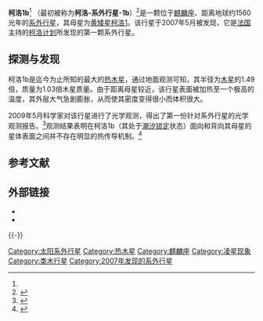 {{Infobox Planet
| bgcolour = #A0B0FF
| image = [[File:Heic0612b_H.jpg|250px]]
| caption = 柯洛1b的艺术想象图
| name = 柯洛1b<ref name="JS"/><ref name="exo">{{cite web |title=Notes for planet CoRoT-1 b |url=http://exoplanet.eu/planet.php?p1=CoRoT-1&p2=b |accessdate=2009-03-17 |archive-date=2012-03-21 |archive-url=https://www.webcitation.org/66KwlWTgS?url=http://exoplanet.eu/planet.php?p1=CoRoT-1 |dead-url=no }}</ref>
| parent star = yes
| star = 柯洛1<ref name="exo"/>
| planet = 
| constell = 麒麟座
| distance = 1560光年
| RA = {{RA|6|48|19.17}}
| DEC = {{DEC|−3|06|07.78}}<ref name="barge08" />
| class = G0V<ref name="barge08" /><ref name="exo"/>
| discovery = yes
| discovery_ref = 
| discoverer = Barge ''et al.''
| discovered = 2007年5月1日
| discovery_method = 凌星观测法
| semimajor = 0.025±0.001<ref>论文给出的半长轴为恒星半径的4.92 ± 0.08倍，大约为1.11 ± 0.05个[[太阳半径|太阳半径]]。</ref>
| semiminor = 
| orbital_circ = 
| eccentricity = ~0<ref name="barge08" >{{cite journal |unused_data=<!--url=http://cdsads.u-strasbg.fr/cgi-bin/nph-bib_query?2008A%26A...482L..17B&db_key=AST&nosetcookie=1-->|author=Barge ''et al.'' |title=Transiting exoplanets from the CoRoT space mission. I. CoRoT-Exo-1b: a low-density short-period planet around a G0V star |journal=[[Astronomy_and_Astrophysics|Astronomy and Astrophysics]] |volume=482   |issue = 3 |year=2008 |pages=L17–L20 |doi=10.1051/0004-6361:200809353}}</ref>
| period = 1.5089557±0.0000064地球日<ref name="barge08" />
| inclination = 
| long_periastron = 
| time_periastron = 
| semi-amp =
| physical_characteristics = yes
| mean_radius = 1.49±0.08倍木星半径<ref name="barge08" />
| density = 380±50千克/立方米<ref name="barge08" />
| surface_grav = 11.5m/s<sup>2</sup><ref>由牛顿万有引力公式：<math>\textstyle g=\frac{GM}{R^2}</math>计算得到。</ref>
| mass = 1.03±0.12倍木星质量<ref name="barge08" />
| minimum_mass =
| single_temperature = 1,898±50K<ref name="barge08" />
| magnitude =
}}

'''柯洛1b'''<ref name="exo"/> （最初被称为'''柯洛-系外行星-1b'''）<ref name="JS">{{cite mailing list|url=http://listes.obs.ujf-grenoble.fr/wws/arc/exoplanets/2009-03/msg00003.html|title=Change in CoRoT planets names|author=Schneider, J.|date=2009-03-10|accessdate=2009-03-19|mailinglist=Exoplanets|deadurl=yes|archiveurl=https://archive.is/20100118162658/http://listes.obs.ujf-grenoble.fr/wws/arc/exoplanets/2009-03/msg00003.html|archivedate=2010-01-18}}</ref>是一颗位于[[麒麟座|麒麟座]]、距离地球约1560光年的[[系外行星|系外行星]]，其母星为[[黄矮星|黄矮星]][[柯洛1|柯洛1]]。该行星于2007年5月被发现，它是[[法国|法国]]主持的[[对流旋转和行星横越任务|柯洛计划]]所发现的第一颗系外行星。

== 探测与发现 ==
柯洛1b是迄今为止所知的最大的[[热木星|热木星]]，通过地面观测可知，其半径为[[木星|木星]]的1.49倍，质量为1.03倍木星质量。由于距离母星较近，该行星表面被加热至一个极高的温度，其外层大气急剧膨胀，从而使其密度变得很小而体积很大。

2009年5月科学家对该行星进行了光学观测，得出了第一份针对系外行星的光学观测报告。<ref>{{cite journal|title=The changing phases of extrasolar planet CoRoT-1b|journal=Nature|volume=459|pages=543-545|date=2009-05-28|doi=10.1038/nature08045|author1=Ignas A. G. Snellen|author2=Ernst J. W. de Mooij|author3=Simon Albrecht|url=http://www.nature.com/nature/journal/v459/n7246/full/nature08045.html|access-date=2009-06-02|archive-date=2009-08-23|archive-url=https://web.archive.org/web/20090823000121/http://www.nature.com/nature/journal/v459/n7246/full/nature08045.html|dead-url=no}}</ref>观测结果表明在柯洛1b（其处于[[潮汐锁定|潮汐锁定]]状态）面向和背向其母星的星体表面之间并不存在明显的热传导机制。<ref>{{cite web|title=Exoplanet Phases Seen in Optical Light|url=http://www.space.com/scienceastronomy/090527-exoplanet-phases.html|date=2009-05-27|accessdate=2009-05-27|journal=Space.com|author=Andrea Thompson|archive-date=2012-03-21|archive-url=https://www.webcitation.org/66Kwm38k1?url=http://www.space.com/6765-exoplanet-phases-optical-light.html|dead-url=no}}</ref>


== 参考文献 ==
{{Reflist|2}}

== 外部链接 ==
* {{cite web |url=http://www.esa.int/esaCP/SEMCKNU681F_index_0.html |title=COROT discovers its first exoplanet and catches scientists by surprise |accessdate=2008-06-29 |work=[[European_Space_Agency|European Space Agency]] |publisher= |date=2007-05-03 |archive-date=2012-11-20 |archive-url=https://www.webcitation.org/6CJxEd6m3?url=http://www.esa.int/esaCP/SEMCKNU681F_index_0.html |dead-url=no }}
* {{cite web |url=http://news.bbc.co.uk/2/hi/science/nature/6611557.stm |title=Space telescope spots new planet |accessdate=2008-06-29 |work=[[BBC_News|BBC News]] |publisher= |date=2007-05-03 |first=Rebecca |last=Morelle |archive-date=2012-11-20 |archive-url=https://www.webcitation.org/6CJxF83yJ?url=http://news.bbc.co.uk/2/hi/science/nature/6611557.stm |dead-url=no }}
{{-}}
{{Sky|06|48|19.17|-|03|06|07.78|1560}}


[[Category:太阳系外行星|Category:太阳系外行星]]
[[Category:热木星|Category:热木星]]
[[Category:麒麟座|Category:麒麟座]]
[[Category:凌星现象|Category:凌星现象]]
[[Category:类木行星|Category:类木行星]]
[[Category:2007年发现的系外行星|Category:2007年发现的系外行星]]